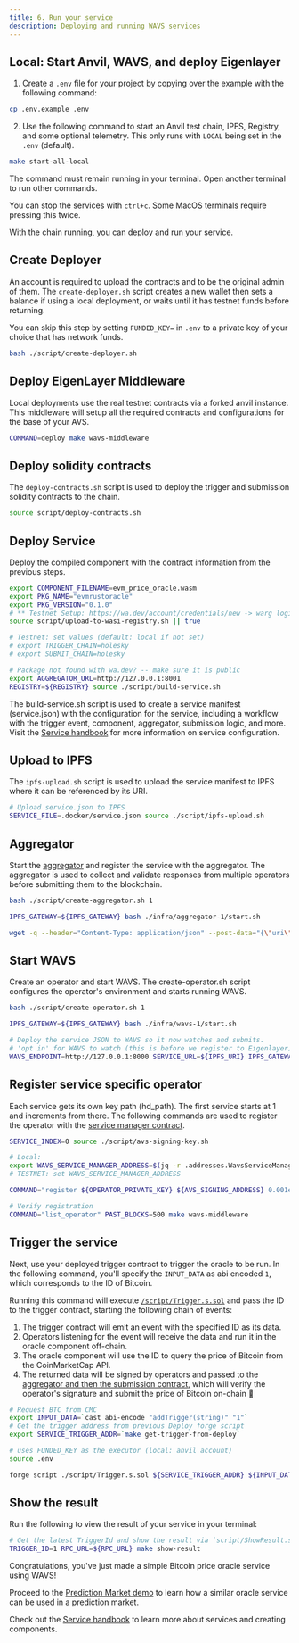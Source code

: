 ```yaml
---
title: 6. Run your service
description: Deploying and running WAVS services
---
```


## Local: Start Anvil, WAVS, and deploy Eigenlayer

1. Create a `.env` file for your project by copying over the example with the following command:

```bash
cp .env.example .env
```

2. Use the following command to start an Anvil test chain, IPFS, Registry, and some optional telemetry. This only runs with `LOCAL` being set in the `.env` (default).

```bash docci-background docci-delay-after=5
make start-all-local
```

<Callout title="Keep WAVS running" type="info">

The command must remain running in your terminal. Open another terminal to run other commands.

You can stop the services with `ctrl+c`. Some MacOS terminals require pressing this twice.

</Callout>

<Callout title="Run super simple" type="info">

With the chain running, you can deploy and run your service.

## Create Deployer

An account is required to upload the contracts and to be the original admin of them. The `create-deployer.sh` script creates a new wallet then sets a balance if using a local deployment, or waits until it has testnet funds before returning.

You can skip this step by setting `FUNDED_KEY=` in `.env` to a private key of your choice that has network funds.

```bash docci-delay-after=2
bash ./script/create-deployer.sh
```

## Deploy EigenLayer Middleware

Local deployments use the real testnet contracts via a forked anvil instance. This middleware will setup all the required contracts and configurations for the base of your AVS.

```bash docci-delay-after=2
COMMAND=deploy make wavs-middleware
```

## Deploy solidity contracts

The `deploy-contracts.sh` script is used to deploy the trigger and submission solidity contracts to the chain.

```bash docci-delay-per-cmd=2
source script/deploy-contracts.sh
```

## Deploy Service

Deploy the compiled component with the contract information from the previous steps.

```bash docci-delay-per-cmd=3
export COMPONENT_FILENAME=evm_price_oracle.wasm
export PKG_NAME="evmrustoracle"
export PKG_VERSION="0.1.0"
# ** Testnet Setup: https://wa.dev/account/credentials/new -> warg login
source script/upload-to-wasi-registry.sh || true

# Testnet: set values (default: local if not set)
# export TRIGGER_CHAIN=holesky
# export SUBMIT_CHAIN=holesky

# Package not found with wa.dev? -- make sure it is public
export AGGREGATOR_URL=http://127.0.0.1:8001
REGISTRY=${REGISTRY} source ./script/build-service.sh
```

The build-service.sh script is used to create a service manifest (service.json) with the configuration for the service, including a workflow with the trigger event, component, aggregator, submission logic, and more. Visit the [Service handbook](../handbook/service) for more information on service configuration.

## Upload to IPFS

The `ipfs-upload.sh` script is used to upload the service manifest to IPFS where it can be referenced by its URI.

```bash docci-delay-per-cmd=2
# Upload service.json to IPFS
SERVICE_FILE=.docker/service.json source ./script/ipfs-upload.sh
```

## Aggregator

Start the [aggregator](../handbook/submission#aggregator) and register the service with the aggregator. The aggregator is used to collect and validate responses from multiple operators before submitting them to the blockchain.

```bash docci-delay-per-cmd=2
bash ./script/create-aggregator.sh 1

IPFS_GATEWAY=${IPFS_GATEWAY} bash ./infra/aggregator-1/start.sh

wget -q --header="Content-Type: application/json" --post-data="{\"uri\": \"${IPFS_URI}\"}" ${AGGREGATOR_URL}/register-service -O -
```

## Start WAVS

Create an operator and start WAVS. The create-operator.sh script configures the operator's environment and starts running WAVS.

```bash
bash ./script/create-operator.sh 1

IPFS_GATEWAY=${IPFS_GATEWAY} bash ./infra/wavs-1/start.sh

# Deploy the service JSON to WAVS so it now watches and submits.
# 'opt in' for WAVS to watch (this is before we register to Eigenlayer)
WAVS_ENDPOINT=http://127.0.0.1:8000 SERVICE_URL=${IPFS_URI} IPFS_GATEWAY=${IPFS_GATEWAY} make deploy-service
```

## Register service specific operator

Each service gets its own key path (hd_path). The first service starts at 1 and increments from there. The following commands are used to register the operator with the [service manager contract](../handbook/service#service-manager).

```bash
SERVICE_INDEX=0 source ./script/avs-signing-key.sh

# Local:
export WAVS_SERVICE_MANAGER_ADDRESS=$(jq -r .addresses.WavsServiceManager ./.nodes/avs_deploy.json)
# TESTNET: set WAVS_SERVICE_MANAGER_ADDRESS

COMMAND="register ${OPERATOR_PRIVATE_KEY} ${AVS_SIGNING_ADDRESS} 0.001ether" make wavs-middleware

# Verify registration
COMMAND="list_operator" PAST_BLOCKS=500 make wavs-middleware
```

## Trigger the service

Next, use your deployed trigger contract to trigger the oracle to be run. In the following command, you'll specify the `INPUT_DATA` as abi encoded `1`, which corresponds to the ID of Bitcoin.

Running this command will execute [`/script/Trigger.s.sol`](https://github.com/Lay3rLabs/wavs-foundry-template/tree/main/script/Trigger.s.sol) and pass the ID to the trigger contract, starting the following chain of events:

1. The trigger contract will emit an event with the specified ID as its data.
2. Operators listening for the event will receive the data and run it in the oracle component off-chain.
3. The oracle component will use the ID to query the price of Bitcoin from the CoinMarketCap API.
4. The returned data will be signed by operators and passed to the [aggregator and then the submission contract](../handbook/submission), which will verify the operator's signature and submit the price of Bitcoin on-chain 🎉


```bash docci-delay-per-cmd=2
# Request BTC from CMC
export INPUT_DATA=`cast abi-encode "addTrigger(string)" "1"`
# Get the trigger address from previous Deploy forge script
export SERVICE_TRIGGER_ADDR=`make get-trigger-from-deploy`

# uses FUNDED_KEY as the executor (local: anvil account)
source .env

forge script ./script/Trigger.s.sol ${SERVICE_TRIGGER_ADDR} ${INPUT_DATA} --sig 'run(string,string)' --rpc-url ${RPC_URL} --broadcast
```

## Show the result

Run the following to view the result of your service in your terminal:

```bash docci-delay-per-cmd=2 docci-output-contains="BTC"
# Get the latest TriggerId and show the result via `script/ShowResult.s.sol`
TRIGGER_ID=1 RPC_URL=${RPC_URL} make show-result
```

Congratulations, you've just made a simple Bitcoin price oracle service using WAVS!

Proceed to the [Prediction Market demo](./7-prediction) to learn how a similar oracle service can be used in a prediction market.

Check out the [Service handbook](../handbook/overview) to learn more about services and creating components.
